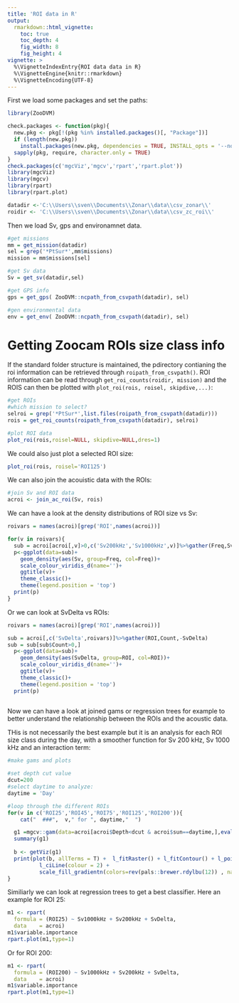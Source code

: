 ```yaml
---
title: 'ROI data in R'
output:
  rmarkdown::html_vignette:
    toc: true
    toc_depth: 4
    fig_width: 8 
    fig_height: 4 
vignette: >
  %\VignetteIndexEntry{ROI data data in R}
  %\VignetteEngine{knitr::rmarkdown}
  %\VignetteEncoding{UTF-8}
---
```


First we load some packages and set the paths:

```r
library(ZooDVM)

check.packages <- function(pkg){
  new.pkg <- pkg[!(pkg %in% installed.packages()[, "Package"])]
  if (length(new.pkg))
    install.packages(new.pkg, dependencies = TRUE, INSTALL_opts = '--no-lock')
  sapply(pkg, require, character.only = TRUE)
}
check.packages(c('mgcViz','mgcv','rpart','rpart.plot'))
library(mgcViz)
library(mgcv)
library(rpart)
library(rpart.plot)

datadir <-'C:\\Users\\sven\\Documents\\Zonar\\data\\csv_zonar\\'
roidir <- 'C:\\Users\\sven\\Documents\\Zonar\\data\\csv_zc_roi\\'

```

Then we load Sv, gps and environamnet data.

```r
#get missions
mm = get_mission(datadir)
sel = grep('*PtSur*',mm$missions)
mission = mm$missions[sel]

#get Sv data
Sv = get_sv(datadir,sel)

#get GPS info
gps = get_gps( ZooDVM::ncpath_from_csvpath(datadir), sel)

#gen environmental data
env = get_env( ZooDVM::ncpath_from_csvpath(datadir), sel)

```

# Getting Zoocam ROIs size class info  

If the standard folder structure is maintained, the pdirectory contianing the roi information can be retrieved through `roipath_from_csvpath()`. ROI information can be read through `get_roi_counts(roidir, mission)` and the ROIS can then be plotted with `plot_roi(rois, roisel, skipdive,...)`:  

```r
#get ROIs
#which mission to select?
selroi = grep('*PtSur*',list.files(roipath_from_csvpath(datadir)))
rois = get_roi_counts(roipath_from_csvpath(datadir), selroi)

#plot ROI data
plot_roi(rois,roisel=NULL, skipdive=NULL,dres=1)

```

We could also just plot a selected ROI size:  

```r
plot_roi(rois, roisel='ROI125')
```

We can also join the acouistic data with the ROIs:  
```r
#join Sv and ROI data
acroi <- join_ac_roi(Sv, rois)
```


We can have a look at the density distributions of ROI size vs Sv:

```r

roivars = names(acroi)[grep('ROI',names(acroi))]

for(v in roivars){
  sub = acroi[acroi[,v]>0,c('Sv200kHz','Sv1000kHz',v)]%>%gather(Freq,Sv,-eval(v))
  p<-ggplot(data=sub)+
    geom_density(aes(Sv, group=Freq, col=Freq))+
    scale_colour_viridis_d(name='')+
    ggtitle(v)+
    theme_classic()+
    theme(legend.position = 'top')
  print(p)
}

```
  
Or we can look at SvDelta vs ROIs:  

```r

roivars = names(acroi)[grep('ROI',names(acroi))]

sub = acroi[,c('SvDelta',roivars)]%>%gather(ROI,Count,-SvDelta)
sub = sub[sub$Count>0,]
  p<-ggplot(data=sub)+
    geom_density(aes(SvDelta, group=ROI, col=ROI))+
    scale_colour_viridis_d(name='')+
    ggtitle(v)+
    theme_classic()+
    theme(legend.position = 'top')
  print(p)
  
```
Now we can have a look at joined gams or regression trees for example to better understand the relationship between the ROIs and the acoustic data.  

THis is not necessarily the best example but it is an analysis for each ROI size class during the day, with a smoother function for Sv 200 kHz, Sv 1000 kHz and an interaction term:  

```r
#make gams and plots

#set depth cut value
dcut=200
#select daytime to analyze:
daytime = 'Day' 

#loop through the different ROIs
for(v in c('ROI25','ROI45','ROI75','ROI125','ROI200')){
    cat("  ###",  v," for ", daytime,"  ")

  g1 =mgcv::gam(data=acroi[acroi$Depth<dcut & acroi$sun==daytime,],eval(parse(text=v))~s(Sv200kHz)+s(Sv1000kHz)+s(Sv200kHz, Sv1000kHz))
  summary(g1)
  
  b <- getViz(g1)
  print(plot(b, allTerms = T) +  l_fitRaster() + l_fitContour() + l_points(alpha=0.2)+ l_fitLine(linetype = 1, size=1.2) + l_fitContour() + 
          l_ciLine(colour = 2) +
          scale_fill_gradientn(colors=rev(pals::brewer.rdylbu(12)) , na.value='transparent',oob=scales::squish)+theme_classic(), pages = 1)
}

```

Similiarly we can look at regression trees to get a best classifier. Here an example for ROI 25:  


```r

m1 <- rpart(
  formula = (ROI25) ~ Sv1000kHz + Sv200kHz + SvDelta,
  data    = acroi)
m1$variable.importance
rpart.plot(m1,type=1)
```
  
Or for ROI 200:
    
```r


m1 <- rpart(
  formula = (ROI200) ~ Sv1000kHz + Sv200kHz + SvDelta,
  data    = acroi)
m1$variable.importance
rpart.plot(m1,type=1)
```
